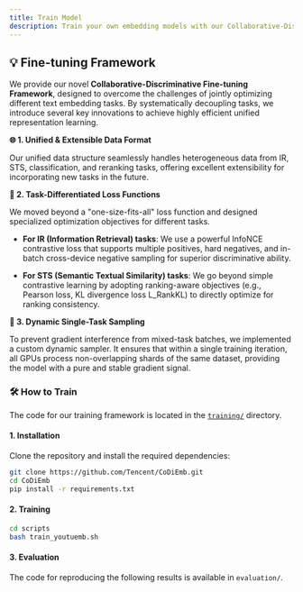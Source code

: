 ```yaml
---
title: Train Model
description: Train your own embedding models with our Collaborative-Discriminative Fine-tuning Framework.
---
```


## 💡 Fine-tuning Framework

We provide our novel **Collaborative-Discriminative Fine-tuning Framework**, designed to overcome the challenges of jointly optimizing different text embedding tasks. By systematically decoupling tasks, we introduce several key innovations to achieve highly efficient unified representation learning.

**🌐 1. Unified & Extensible Data Format**

Our unified data structure seamlessly handles heterogeneous data from IR, STS, classification, and reranking tasks, offering excellent extensibility for incorporating new tasks in the future.

**🎯 2. Task-Differentiated Loss Functions**

We moved beyond a "one-size-fits-all" loss function and designed specialized optimization objectives for different tasks.

- **For IR (Information Retrieval) tasks**: We use a powerful InfoNCE contrastive loss that supports multiple positives, hard negatives, and in-batch cross-device negative sampling for superior discriminative ability.

- **For STS (Semantic Textual Similarity) tasks**: We go beyond simple contrastive learning by adopting ranking-aware objectives (e.g., Pearson loss, KL divergence loss L_RankKL) to directly optimize for ranking consistency.

**🔄 3. Dynamic Single-Task Sampling**

To prevent gradient interference from mixed-task batches, we implemented a custom dynamic sampler. It ensures that within a single training iteration, all GPUs process non-overlapping shards of the same dataset, providing the model with a pure and stable gradient signal.


<a id="train"></a>

### 🛠️ How to Train

The code for our training framework is located in the [`training/`](training/) directory. 

#### 1. Installation

Clone the repository and install the required dependencies:

```bash
git clone https://github.com/Tencent/CoDiEmb.git
cd CoDiEmb
pip install -r requirements.txt
```

#### 2. Training

```bash
cd scripts
bash train_youtuemb.sh
```

#### 3. Evaluation
The code for reproducing the following results is available in `evaluation/`.
